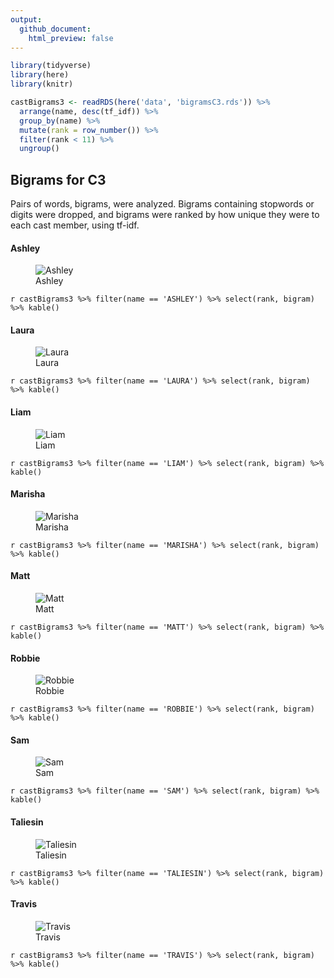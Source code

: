```yaml
---
output:
  github_document:
    html_preview: false
---
```


```r
library(tidyverse)
library(here)
library(knitr)

castBigrams3 <- readRDS(here('data', 'bigramsC3.rds')) %>% 
  arrange(name, desc(tf_idf)) %>% 
  group_by(name) %>% 
  mutate(rank = row_number()) %>% 
  filter(rank < 11) %>% 
  ungroup()
```

## Bigrams for C3

Pairs of words, bigrams, were analyzed. Bigrams containing stopwords or digits were dropped, and bigrams were ranked by how unique they were to each cast member, using tf-idf.

#### Ashley

![Ashley](../plots/bigramClouds/C3/C3ASHLEY.png)

`r castBigrams3 %>% filter(name == 'ASHLEY') %>% select(rank, bigram) %>% kable()`

#### Laura

![Laura](../plots/bigramClouds/C3/C3LAURA.png)

`r castBigrams3 %>% filter(name == 'LAURA') %>% select(rank, bigram) %>% kable()`

#### Liam

![Liam](../plots/bigramClouds/C3/C3LIAM.png)

`r castBigrams3 %>% filter(name == 'LIAM') %>% select(rank, bigram) %>% kable()`

#### Marisha

![Marisha](../plots/bigramClouds/C3/C3MARISHA.png)

`r castBigrams3 %>% filter(name == 'MARISHA') %>% select(rank, bigram) %>% kable()`

#### Matt

![Matt](../plots/bigramClouds/C3/C3MATT.png)

`r castBigrams3 %>% filter(name == 'MATT') %>% select(rank, bigram) %>% kable()`

#### Robbie

![Robbie](../plots/bigramClouds/C3/C3MROBBIE.png)

`r castBigrams3 %>% filter(name == 'ROBBIE') %>% select(rank, bigram) %>% kable()`

#### Sam

![Sam](../plots/bigramClouds/C3/C3SAM.png)

`r castBigrams3 %>% filter(name == 'SAM') %>% select(rank, bigram) %>% kable()`

#### Taliesin

![Taliesin](../plots/bigramClouds/C3/C3TALIESIN.png)

`r castBigrams3 %>% filter(name == 'TALIESIN') %>% select(rank, bigram) %>% kable()`

#### Travis

![Travis](../plots/bigramClouds/C3/C3TRAVIS.png)

`r castBigrams3 %>% filter(name == 'TRAVIS') %>% select(rank, bigram) %>% kable()`
